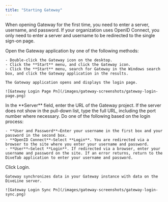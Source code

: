 ```yaml
---
title: "Starting Gateway"
---
```


When opening Gateway for the first time, you need to enter a server, username, and password. If your organization uses OpenID Connect, you only need to enter a server and username to be redirected to the single sign-on page.

<Steps>
  <Step>
    Open the Gateway application by one of the following methods:

    - Double-click the Gateway icon on the desktop.
    - Click the **Start** menu, and click the Gateway icon.
    - Click the **Start** menu, search for Gateway in the Windows search box, and click the Gateway application in the results.

    The Gateway application opens and displays the login page.

    ![Gateway Login Page Pn](/images/gateway-screenshots/gateway-login-page.png)
  </Step>
  <Step>
    In the **Server** field, enter the URL of the Gateway project. If the server does not show in the pull-down list, type the full URL, including the port number where necessary.
  </Step>
  <Step>
    Do one of the following based on the login process:

    - **User and Password**—Enter your username in the first box and your password in the second box.
    - **OpenID Connect**—Select **Login**. You are redirected via a browser to the site where you enter your username and password.
    - **User**—Select **Login**. If redirected via a browser, enter your username and password on the site. If an error returns, return to the DiveTab application to enter your username and password.
  </Step>
  <Step>
    Click Login.

    Gateway synchronizes data in your Gateway instance with data on the DiveLine server.

    ![Gateway Login Sync Pn](/images/gateway-screenshots/gateway-login-sync.png)
  </Step>
</Steps>
